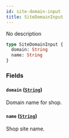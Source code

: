 ```yaml
---
id: site-domain-input
title: SiteDomainInput
---
```


No description

```graphql
type SiteDomainInput {
  domain: String
  name: String
}
```

### Fields

#### `domain` ([`String`](/docs/developer/api-reference/scalars/string))

Domain name for shop.

#### `name` ([`String`](/docs/developer/api-reference/scalars/string))

Shop site name.

